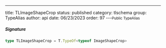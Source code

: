 ---
title: TLImageShapeCrop
status: published
category: tlschema
group: TypeAlias
author: api
date: 06/23/2023
order: 97
---<Small>Public TypeAlias</Small>




##### Signature


```ts
type TLImageShapeCrop = T.TypeOf<typeof ImageShapeCrop>
```

